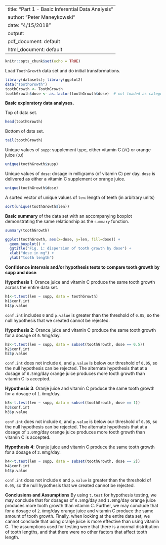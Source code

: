 
---
title: "Part 1 - Basic Inferential Data Analysis"
author: "Peter Maneykowski"
date: "4/15/2018"
output:
  pdf_document: default
  html_document: default
---

```r
knitr::opts_chunk$set(echo = TRUE)
```

Load `ToothGrowth` data set and do initial transformations.
```r
library(datasets); library(ggplot2)
data("ToothGrowth")
toothGrowth <- ToothGrowth 
toothGrowth$dose <- as.factor(toothGrowth$dose)  # not loaded as categorical variable
```
**Basic exploratory data analyses.**

Top of data set.
```r
head(toothGrowth)
```
Bottom of data set.
```r
tail(toothGrowth)
```
Unique values of `supp`: supplement type, either vitamin C (`VC`) or orange
juice (`OJ`)
```r
unique(toothGrowth$supp)
```
Unique values of `dose`: dosage in milligrams (of vitamin C) per day. `dose` 
is delivered as either a vitamin C supplement or orange juice.
```r
unique(toothGrowth$dose)
```
A sorted vector of unique values of `len`: length of teeth (in arbitrary
units)
```r
sort(unique(toothGrowth$len))
```

**Basic summary** of the data set with an accompanying boxplot demonstrating
the same relationship as the `summary` function.
```r
summary(toothGrowth)
```
```r
ggplot(toothGrowth, aes(x=dose, y=len, fill=dose)) + 
  geom_boxplot() +
  ggtitle("Fig. 1: dispersion of tooth growth by dose") +
  xlab("dose in mg") +
  ylab("tooth length")
```

**Confidence intervals and/or hypothesis tests to compare tooth growth by supp
and dose**:

**Hypothesis 1**: Orance juice and vitamin C produce the same tooth growth
across the entire data set.
```r
h1<-t.test(len ~ supp, data = toothGrowth)
h1$conf.int
h1$p.value
```
`conf.int` includes `0` and `p.value` is greater than the threshold of `0.05`,
so the null hypothesis that we created cannot be rejected.

**Hypothesis 2**: Orance juice and vitamin C produce the same tooth growth for
a dosage of `0.5`mg/day.
```r
h2<-t.test(len ~ supp, data = subset(toothGrowth, dose == 0.5))
h2$conf.int
h2$p.value
```
`conf.int` does not include `0`, and `p.value` is below our threshold of
`0.05`, so the null hypothesis can be rejected. The alternate hypothesis that
at a dosage of `0.5`mg/day orange juice produces more tooth growth than
vitamin C is accepted.

**Hypothesis 3**: Oranje juice and vitamin C produce the same tooth growth for
a dosage of `1.0`mg/day.
```r
h3<-t.test(len ~ supp, data = subset(toothGrowth, dose == 1))
h3$conf.int
h3$p.value

```
`conf.int` does not include `0`, and `p.value` is below our threshold of
`0.05`, so the null hypothesis can be rejected. The alternate hypothesis that
at a dosage of `1.0`mg/day orange juice produces more tooth growth than
vitamin C is accepted.

**Hypothesis 4**: Oranje juice and vitamin C produce the same tooth growth for
a dosage of `2.0`mg/day.
```r
h4<-t.test(len ~ supp, data = subset(toothGrowth, dose == 2))
h4$conf.int
h4$p.value
```
`conf.int` does not include `0` and `p.value` is greater than the threshold of
`0.05`, so the null hypothesis that we created cannot be rejected.

**Conclusions and Assumptions**
By using `t.test` for hypothesis testing, we may conclude that for dosages of
`0.5`mg/day and `1.0`mg/day orange juice produces more tooth growth than
vitamin C. Further, we may conclude that for a dosage of `2.0`mg/day orange
juice and vitamin C produce the same amount of tooth growth. Finally, when
looking at the entire data set, we cannot conclude that using oranje juice is
more effective than using vitamin C. The assumptions used for testing were that
there is a normal distribution of tooth lengths, and that there were no other
factors that affect tooth length.

